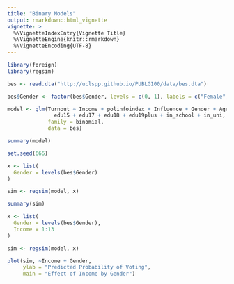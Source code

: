 ```yaml
---
title: "Binary Models"
output: rmarkdown::html_vignette
vignette: >
  %\VignetteIndexEntry{Vignette Title}
  %\VignetteEngine{knitr::rmarkdown}
  %\VignetteEncoding{UTF-8}
---
```


```r
library(foreign)
library(regsim)
```

```r
bes <- read.dta("http://uclspp.github.io/PUBLG100/data/bes.dta")

bes$Gender <- factor(bes$Gender, levels = c(0, 1), labels = c("Female", "Male"))
```

```r
model <- glm(Turnout ~ Income + polinfoindex + Influence + Gender + Age + 
               edu15 + edu17 + edu18 + edu19plus + in_school + in_uni,
             family = binomial,
             data = bes)

summary(model)
```

```r
set.seed(666)
```

```r
x <- list(
  Gender = levels(bes$Gender)
)

sim <- regsim(model, x)

summary(sim)
```

```r
x <- list(
  Gender = levels(bes$Gender),
  Income = 1:13
)

sim <- regsim(model, x)
```

```r
plot(sim, ~Income + Gender, 
     ylab = "Predicted Probability of Voting",
     main = "Effect of Income by Gender")
```

